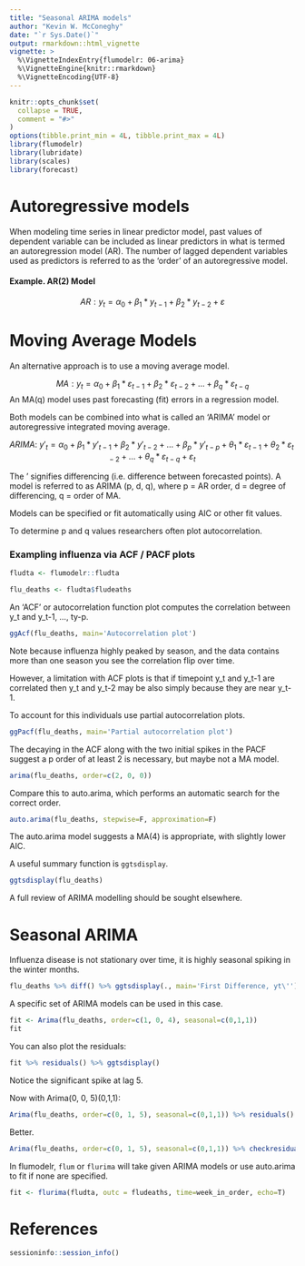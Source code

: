 ```yaml
---
title: "Seasonal ARIMA models"
author: "Kevin W. McConeghy"
date: "`r Sys.Date()`"
output: rmarkdown::html_vignette
vignette: >
  %\VignetteIndexEntry{flumodelr: 06-arima}
  %\VignetteEngine{knitr::rmarkdown}
  %\VignetteEncoding{UTF-8}
---
```

```r
knitr::opts_chunk$set(
  collapse = TRUE,
  comment = "#>"
)
options(tibble.print_min = 4L, tibble.print_max = 4L)
library(flumodelr)
library(lubridate)
library(scales)
library(forecast)
```

# Autoregressive models  

When modeling time series in linear predictor model, past values of dependent 
variable can be included as linear predictors in what is termed an 
autoregression model (AR). The number of lagged dependent variables used as 
predictors is referred to as the 'order' of an autoregressive model.

#### Example. AR(2) Model  

$$AR:  y_t = \alpha_0 + \beta_1*y_{t-1} + \beta_2*y_{t-2} + \varepsilon$$

# Moving Average Models  

An alternative approach is to use a moving average model. 

$$MA: y_{t} = \alpha_0 + \beta_1*\varepsilon_{t-1} + \beta_2*\varepsilon_{t-2}
+ \dots + \beta_q*\varepsilon_{t-q}$$
An MA(q) model uses past forecasting (fit) errors in a regression model.  

Both models can be combined into what is called an 'ARIMA' model or autoregressive 
integrated moving average.  

$$ARIMA: \ y'_{t} = \alpha_0 + \beta_1*y'_{t-1} + \beta_2*y'_{t-2} + \dots +
\beta_p*y'_{t-p} + \theta_1*\varepsilon_{t-1} + \theta_2*\varepsilon_{t-2}
+ \dots + \theta_q*\varepsilon_{t-q} + \varepsilon{_t}$$

The ' signifies differencing (i.e. difference between forecasted points). A model
is referred to as ARIMA (p, d, q), where p = AR order, d = degree of differencing, 
q = order of MA.  

Models can be specified or fit automatically using AIC or other fit values.  

To determine p and q values researchers often plot autocorrelation.  

### Exampling influenza via ACF / PACF plots  
```r
fludta <- flumodelr::fludta

flu_deaths <- fludta$fludeaths
```

An 'ACF' or autocorrelation function plot computes the correlation between y_t and
y_t-1, ..., ty-p. 
```r
ggAcf(flu_deaths, main='Autocorrelation plot')
```
Note because influenza highly peaked by season, and the data contains more than 
one season you see the correlation flip over time.  

However, a limitation with ACF plots is that if timepoint y_t and y_t-1 are correlated 
then y_t and y_t-2 may be also simply because they are near y_t-1. 

To account for this individuals use partial autocorrelation plots.
```r
ggPacf(flu_deaths, main='Partial autocorrelation plot')
```
The decaying in the ACF along with the two initial spikes in the PACF suggest
a p order of at least 2 is necessary, but maybe not a MA model. 

```r
arima(flu_deaths, order=c(2, 0, 0))

```
Compare this to auto.arima, which performs an automatic search for the correct
order. 

```r
auto.arima(flu_deaths, stepwise=F, approximation=F)
```
The auto.arima model suggests a MA(4) is appropriate, with slightly lower AIC.  

A useful summary function is `ggtsdisplay`.  
```r
ggtsdisplay(flu_deaths)
```

A full review of ARIMA modelling should be sought elsewhere.  

# Seasonal ARIMA  

Influenza disease is not stationary over time, it is highly seasonal spiking 
in the winter months. 
```r
flu_deaths %>% diff() %>% ggtsdisplay(., main='First Difference, yt\'')
```

A specific set of ARIMA models can be used in this case.
```r
fit <- Arima(flu_deaths, order=c(1, 0, 4), seasonal=c(0,1,1))
fit
```
You can also plot the residuals:
```r
fit %>% residuals() %>% ggtsdisplay()
```
Notice the significant spike at lag 5.

Now with Arima(0, 0, 5)(0,1,1):
```r
Arima(flu_deaths, order=c(0, 1, 5), seasonal=c(0,1,1)) %>% residuals() %>% ggtsdisplay()
```
Better.  

```r
Arima(flu_deaths, order=c(0, 1, 5), seasonal=c(0,1,1)) %>% checkresiduals()

```

In flumodelr, `flum` or `flurima` will take given ARIMA models or use auto.arima 
to fit if none are specified.  

```r
fit <- flurima(fludta, outc = fludeaths, time=week_in_order, echo=T)
```

# References  

```r
sessioninfo::session_info()
```
